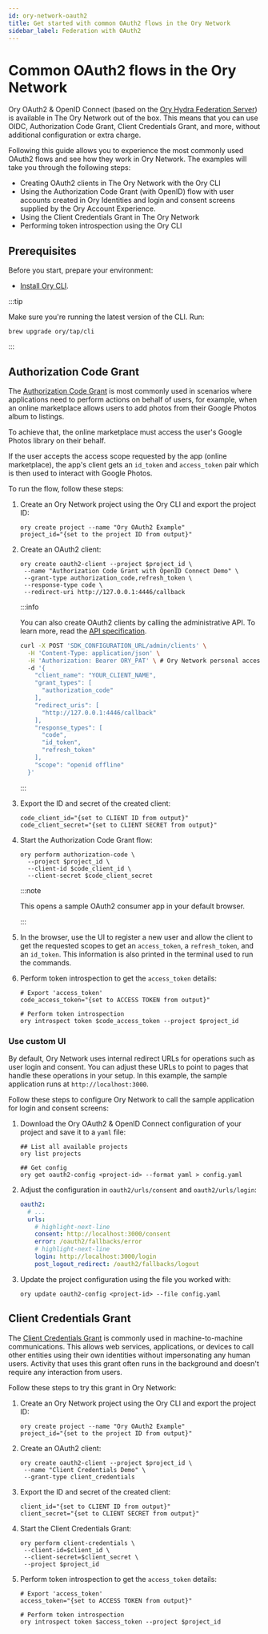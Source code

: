 ```yaml
---
id: ory-network-oauth2
title: Get started with common OAuth2 flows in the Ory Network
sidebar_label: Federation with OAuth2
---
```


# Common OAuth2 flows in the Ory Network

Ory OAuth2 & OpenID Connect (based on the [Ory Hydra Federation Server](../hydra/index.md)) is available in The Ory Network out of
the box. This means that you can use OIDC, Authorization Code Grant, Client Credentials Grant, and more, without additional
configuration or extra charge.

Following this guide allows you to experience the most commonly used OAuth2 flows and see how they work in Ory Network. The
examples will take you through the following steps:

- Creating OAuth2 clients in The Ory Network with the Ory CLI
- Using the Authorization Code Grant (with OpenID) flow with user accounts created in Ory Identities and login and consent screens
  supplied by the Ory Account Experience.
- Using the Client Credentials Grant in The Ory Network
- Performing token introspection using the Ory CLI

## Prerequisites

Before you start, prepare your environment:

- [Install Ory CLI](../guides/cli/installation).

:::tip

Make sure you're running the latest version of the CLI. Run:

```shell
brew upgrade ory/tap/cli
```

:::

## Authorization Code Grant

The [Authorization Code Grant](https://www.rfc-editor.org/rfc/rfc6749#section-1.3.1) is most commonly used in scenarios where
applications need to perform actions on behalf of users, for example, when an online marketplace allows users to add photos from
their Google Photos album to listings.

To achieve that, the online marketplace must access the user's Google Photos library on their behalf.

If the user accepts the access scope requested by the app (online marketplace), the app's client gets an `id_token` and
`access_token` pair which is then used to interact with Google Photos.

To run the flow, follow these steps:

1. Create an Ory Network project using the Ory CLI and export the project ID:

   ```shell
   ory create project --name "Ory OAuth2 Example"
   project_id="{set to the project ID from output}"
   ```

2. Create an OAuth2 client:

   ```shell
   ory create oauth2-client --project $project_id \
    --name "Authorization Code Grant with OpenID Connect Demo" \
    --grant-type authorization_code,refresh_token \
    --response-type code \
    --redirect-uri http://127.0.0.1:4446/callback
   ```

   :::info

   You can also create OAuth2 clients by calling the administrative API. To learn more, read the
   [API specification](../reference/api#operation/adminCreateOAuth2Client).

   ```bash
   curl -X POST 'SDK_CONFIGURATION_URL/admin/clients' \
     -H 'Content-Type: application/json' \
     -H 'Authorization: Bearer ORY_PAT' \ # Ory Network personal access token
     -d '{
       "client_name": "YOUR_CLIENT_NAME",
       "grant_types": [
         "authorization_code"
       ],
       "redirect_uris": [
         "http://127.0.0.1:4446/callback"
       ],
       "response_types": [
         "code",
         "id_token",
         "refresh_token"
       ],
       "scope": "openid offline"
     }'
   ```

   :::

3. Export the ID and secret of the created client:

   ```shell
   code_client_id="{set to CLIENT ID from output}"
   code_client_secret="{set to CLIENT SECRET from output}"
   ```

4. Start the Authorization Code Grant flow:

   ```shell
   ory perform authorization-code \
     --project $project_id \
     --client-id $code_client_id \
     --client-secret $code_client_secret
   ```

   :::note

   This opens a sample OAuth2 consumer app in your default browser.

   :::

5. In the browser, use the UI to register a new user and allow the client to get the requested scopes to get an `access_token`, a
   `refresh_token`, and an `id_token`. This information is also printed in the terminal used to run the commands.

6. Perform token introspection to get the `access_token` details:

   ```shell
   # Export 'access_token'
   code_access_token="{set to ACCESS TOKEN from output}"

   # Perform token introspection
   ory introspect token $code_access_token --project $project_id
   ```

### Use custom UI

By default, Ory Network uses internal redirect URLs for operations such as user login and consent. You can adjust these URLs to
point to pages that handle these operations in your setup. In this example, the sample application runs at
`http://localhost:3000`.

Follow these steps to configure Ory Network to call the sample application for login and consent screens:

1. Download the Ory OAuth2 & OpenID Connect configuration of your project and save it to a `yaml` file:

   ```shell
   ## List all available projects
   ory list projects

   ## Get config
   ory get oauth2-config <project-id> --format yaml > config.yaml
   ```

2. Adjust the configuration in `oauth2/urls/consent` and `oauth2/urls/login`:

   ```yaml title="config.yaml"
   oauth2:
     # ...
     urls:
       # highlight-next-line
       consent: http://localhost:3000/consent
       error: /oauth2/fallbacks/error
       # highlight-next-line
       login: http://localhost:3000/login
       post_logout_redirect: /oauth2/fallbacks/logout
   ```

3. Update the project configuration using the file you worked with:

   ```shell
   ory update oauth2-config <project-id> --file config.yaml
   ```

## Client Credentials Grant

The [Client Credentials Grant](https://www.rfc-editor.org/rfc/rfc6749#section-4.4) is commonly used in machine-to-machine
communications. This allows web services, applications, or devices to call other entities using their own identities without
impersonating any human users. Activity that uses this grant often runs in the background and doesn't require any interaction from
users.

Follow these steps to try this grant in Ory Network:

1. Create an Ory Network project using the Ory CLI and export the project ID:

   ```shell
   ory create project --name "Ory OAuth2 Example"
   project_id="{set to the project ID from output}"
   ```

2. Create an OAuth2 client:

   ```shell
   ory create oauth2-client --project $project_id \
    --name "Client Credentials Demo" \
    --grant-type client_credentials
   ```

3. Export the ID and secret of the created client:

   ```shell
   client_id="{set to CLIENT ID from output}"
   client_secret="{set to CLIENT SECRET from output}"
   ```

4. Start the Client Credentials Grant:

   ```shell
   ory perform client-credentials \
    --client-id=$client_id \
    --client-secret=$client_secret \
    --project $project_id
   ```

5. Perform token introspection to get the `access_token` details:

   ```shell
   # Export 'access_token'
   access_token="{set to ACCESS TOKEN from output}"

   # Perform token introspection
   ory introspect token $access_token --project $project_id
   ```
